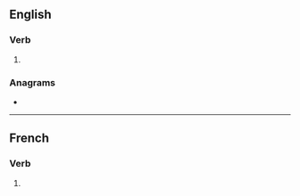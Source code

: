 {{also|neutralisés}}
==English==

===Verb===
{{head|en|verb form}}

# {{en-third-person singular of|neutralise}}

===Anagrams===
* {{anagrams|en|a=aeeilnrsstu|laurestines|reinsulates}}

----

==French==

===Verb===
{{head|fr|verb form}}

# {{inflection of|fr|neutraliser||2|s|pres|ind//sub}}